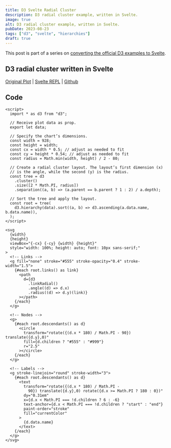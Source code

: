 ```yaml
---
title: D3 Svelte Radial Cluster
description: D3 radial cluster example, written in Svelte.
image: true
alt: D3 radial cluster example, written in Svelte.
pubDate: 2023-08-23
tags: ["d3", "svelte", "hierarchies"]
draft: true
---
```



This post is part of a series on [converting the official D3 examples to
Svelte](/d3-svelte).

## D3 radial cluster written in Svelte

<App />

[Original Plot](https://observablehq.com/@d3/radial-cluster/2) |
[Svelte REPL](https://svelte.dev/repl/8ebd13894fbf4beca222bd33cae2e73d?version=4.1.2) |
[Github](https://github.com/tonydangblog/blog/tree/main/apps/frontend/src/content/posts/d3-svelte-radial-cluster/_components/Plot.svelte)

## Code

```svelte
<script>
  import * as d3 from "d3";

  // Receive plot data as prop.
  export let data;

  // Specify the chart’s dimensions.
  const width = 928;
  const height = width;
  const cx = width * 0.5; // adjust as needed to fit
  const cy = height * 0.54; // adjust as needed to fit
  const radius = Math.min(width, height) / 2 - 80;

  // Create a radial cluster layout. The layout’s first dimension (x)
  // is the angle, while the second (y) is the radius.
  const tree = d3
    .cluster()
    .size([2 * Math.PI, radius])
    .separation((a, b) => (a.parent == b.parent ? 1 : 2) / a.depth);

  // Sort the tree and apply the layout.
  const root = tree(
    d3.hierarchy(data).sort((a, b) => d3.ascending(a.data.name, b.data.name)),
  );
</script>

<svg
  {width}
  {height}
  viewBox="{-cx} {-cy} {width} {height}"
  style="width: 100%; height: auto; font: 10px sans-serif;"
>
  <!-- Links -->
  <g fill="none" stroke="#555" stroke-opacity="0.4" stroke-width="1.5">
    {#each root.links() as link}
      <path
        d={d3
          .linkRadial()
          .angle((d) => d.x)
          .radius((d) => d.y)(link)}
      ></path>
    {/each}
  </g>

  <!-- Nodes -->
  <g>
    {#each root.descendants() as d}
      <circle
        transform="rotate({(d.x * 180) / Math.PI - 90}) translate({d.y},0)"
        fill={d.children ? "#555" : "#999"}
        r="2.5"
      ></circle>
    {/each}
  </g>

  <!-- Labels -->
  <g stroke-linejoin="round" stroke-width="3">
    {#each root.descendants() as d}
      <text
        transform="rotate({(d.x * 180) / Math.PI -
          90}) translate({d.y},0) rotate({d.x >= Math.PI ? 180 : 0})"
        dy="0.31em"
        x={d.x < Math.PI === !d.children ? 6 : -6}
        text-anchor={d.x < Math.PI === !d.children ? "start" : "end"}
        paint-order="stroke"
        fill="currentColor"
      >
        {d.data.name}
      </text>
    {/each}
  </g>
</svg>
```
